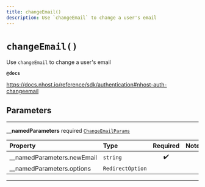 ```yaml
---
title: changeEmail()
description: Use `changeEmail` to change a user's email
---
```


# `changeEmail()`

Use `changeEmail` to change a user's email

**`@docs`**

https://docs.nhost.io/reference/sdk/authentication#nhost-auth-changeemail

## Parameters

---

**\_\_namedParameters** <span className="optional-status">required</span> [`ChangeEmailParams`](../types/change-email-params)

| Property                                                         | Type             | Required | Notes |
| :--------------------------------------------------------------- | :--------------- | :------: | :---- |
| <span className="light-grey">\_\_namedParameters.</span>newEmail | `string`         |    ✔️    |       |
| <span className="light-grey">\_\_namedParameters.</span>options  | `RedirectOption` |          |       |

---
